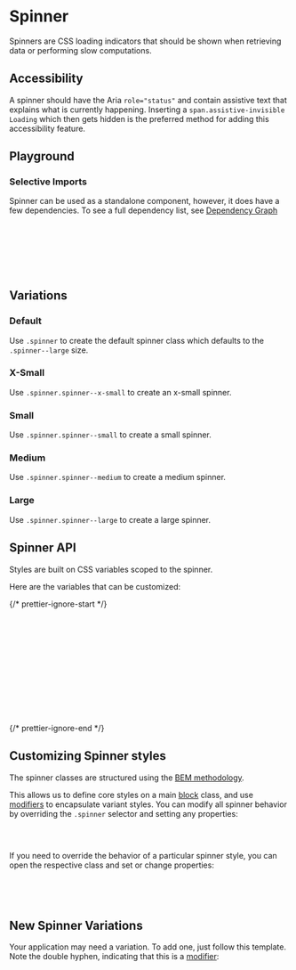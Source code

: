 
<Meta of={SpinnerStories} />

# Spinner

<div
  dangerouslySetInnerHTML={{
    __html: createSourceCodeLink({ link: 'components/spinner.css' }).outerHTML,
  }}
></div>

Spinners are CSS loading indicators that should be shown when retrieving data or performing slow computations.

## Accessibility

A spinner should have the Aria `role="status"` and contain assistive text that explains what is currently happening. Inserting a `span.assistive-invisible Loading` which then gets hidden is the preferred method for adding this accessibility feature.

## Playground

<Canvas of={SpinnerStories.Default} />
<Controls of={SpinnerStories.Default} />

### Selective Imports

Spinner can be used as a standalone component, however, it does have a few dependencies. To see a full dependency list, see [Dependency Graph](?path=/docs/overview-selective-imports--docs#dependencies)

```css
// Depends on
@import '@rolemodel/optics/dist/scss/core/tokens';
@import '@rolemodel/optics/dist/scss/core/base';

// Component
@import '@rolemodel/optics/dist/scss/components/spinner';
```

## Variations

### Default

Use `.spinner` to create the default spinner class which defaults to the `.spinner--large` size.

<Canvas of={SpinnerStories.Default} />

### X-Small

Use `.spinner.spinner--x-small` to create an x-small spinner.

<Canvas of={SpinnerStories.XSmall} />

### Small

Use `.spinner.spinner--small` to create a small spinner.

<Canvas of={SpinnerStories.Small} />

### Medium

Use `.spinner.spinner--medium` to create a medium spinner.

<Canvas of={SpinnerStories.Medium} />

### Large

Use `.spinner.spinner--large` to create a large spinner.

<Canvas of={SpinnerStories.Large} />

## Spinner API

Styles are built on CSS variables scoped to the spinner.

Here are the variables that can be customized:

{/* prettier-ignore-start */}
```css
  --_op-spinner-indicator-color
  --_op-spinner-track-color
  --_op-spinner-track-width-x-small
  --_op-spinner-track-width-small
  --_op-spinner-track-width-medium
  --_op-spinner-track-width-large
  --_op-spinner-diameter-x-small
  --_op-spinner-diameter-small
  --_op-spinner-diameter-medium
  --_op-spinner-diameter-large
  --_op-spinner-animation-duration
  --_op-spinner-animation-timing-function
```
{/* prettier-ignore-end */}

## Customizing Spinner styles

<div
  dangerouslySetInnerHTML={{
    __html: createAlert({
      title: 'Important!',
      description: 'These patterns represent how to customize the style of the spinner for your project.',
    }).outerHTML,
  }}
></div>

The spinner classes are structured using the [BEM methodology](https://getbem.com/naming).

This allows us to define core styles on a main [block](https://getbem.com/naming/#block) class, and use [modifiers](https://getbem.com/naming/#modifier) to encapsulate variant styles. You can modify all spinner behavior by overriding the `.spinner` selector and setting any properties:

```css
.spinner {
}
```

If you need to override the behavior of a particular spinner style, you can open the respective class and set or change properties:

```css
.spinner--modifier {
  --_op-spinner-track-color: var(--op-color-primary-minus-three);
}
```

## New Spinner Variations

<div
  dangerouslySetInnerHTML={{
    __html: createAlert({
      title: 'Important!',
      description: 'These patterns represent how to create new variations of the Spinner for your project.',
    }).outerHTML,
  }}
></div>

Your application may need a variation. To add one, just follow this template. Note the double hyphen, indicating that this is a [modifier](https://getbem.com/naming/#modifier):

```css
.spinner--{name} {
  --_op-spinner-indicator-color: red;
  --_op-spinner-track-color: purple;
}
```
